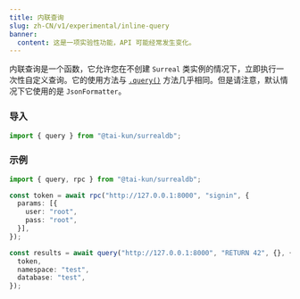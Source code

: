 ```yaml
---
title: 内联查询
slug: zh-CN/v1/experimental/inline-query
banner:
  content: 这是一项实验性功能，API 可能经常发生变化。
---
```


内联查询是一个函数，它允许您在不创建 `Surreal` 类实例的情况下，立即执行一次性自定义查询。它的使用方法与 [`.query()`](/zh-CN/guides/querying#query) 方法几乎相同。但是请注意，默认情况下它使用的是 `JsonFormatter`。

### 导入

```ts
import { query } from "@tai-kun/surrealdb";
```

### 示例

```ts
import { query, rpc } from "@tai-kun/surrealdb";

const token = await rpc("http://127.0.0.1:8000", "signin", {
  params: [{
    user: "root",
    pass: "root",
  }],
});

const results = await query("http://127.0.0.1:8000", "RETURN 42", {}, {
  token,
  namespace: "test",
  database: "test",
});
```
